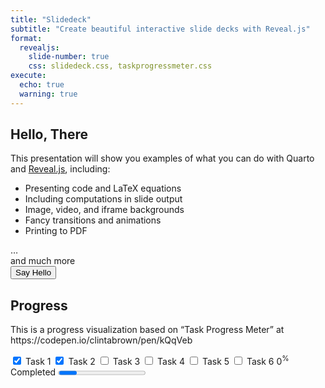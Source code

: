 ```yaml
---
title: "Slidedeck"
subtitle: "Create beautiful interactive slide decks with Reveal.js"
format:
  revealjs: 
    slide-number: true
    css: slidedeck.css, taskprogressmeter.css
execute:
  echo: true
  warning: true    
---
```


## Hello, There

This presentation will show you examples of what you can do with Quarto and [Reveal.js](https://revealjs.com), including:

-   Presenting code and LaTeX equations
-   Including computations in slide output
-   Image, video, and iframe backgrounds
-   Fancy transitions and animations
-   Printing to PDF

...<div class="foo">and much more</div>

<form>  
  <input type="button" value="Say Hello" onclick="msg()"/>  
</form> 

<script type="text/javascript">
  function msg(){  
    alert("Hello, Local Slidedeck Script!");  
  }
</script>  

<script type="text/javascript" src="https://raw.githubusercontent.com/vanHeemstraSystems/quarto-revealjs/main/slidedeck.js"></script>

## Progress

This is a progress visualization based on "Task Progress Meter" at https://codepen.io/clintabrown/pen/kQqVeb

<form>
    <div class="prog"></div>
    <input type="checkbox" name="progress-tasks" id="progress-task1" value="Task 1" checked required>
    <label for="progress-task1" class="progress-task">Task 1</label>
    <input type="checkbox" name="progress-tasks" id="progress-task2" value="Task 2" checked required>
    <label for="progress-task2" class="progress-task">Task 2</label>
    <input type="checkbox" name="progress-tasks" id="progress-task3" value="Task 3" required>
    <label for="progress-task3" class="progress-task">Task 3</label>
    <input type="checkbox" name="progress-tasks" id="progress-task4" value="Task 4" required>
    <label for="progress-task4" class="progress-task">Task 4</label>
    <input type="checkbox" name="progress-tasks" id="progress-task5" value="Task 5" required>
    <label for="progress-task5" class="progress-task">Task 5</label>
    <input type="checkbox" name="progress-tasks" id="progress-task6" value="Task 6" required>
    <label for="progress-task6" class="progress-task">Task 6</label>
    <label for="progress-tasks-percentage" class="progress-tasks-completed"><span>0</span><sup>%</sup> Completed</label>
    <progress id="progress-tasks-percentage" name="progress-tasks-percentage" min="0" max="100"></progress>
</form>

<script type="text/javascript">
  // JS updates <progress> element and .prog pie radius
var checkbox = document.getElementsByName('progress-tasks'),
	checkboxLen = checkbox.length,
	checkboxChecked = [],
	i,
	meter = document.getElementsByName('progress-tasks-percentage')[0],
	meterLabel = document.querySelector('.progress-tasks-completed'),
	meterCurrVal,
	progRadius = document.querySelector('.prog'),
	progRadiusPie,
	deg;

function updateProgressVal () {
  meterCurrVal = Math.floor((checkboxChecked.length / checkboxLen) * 100);	
  meter.setAttribute('value', meterCurrVal);
  meterLabel.getElementsByTagName('span')[0].innerHTML = meterCurrVal;

  progRadius.innerHTML = '<div class="percent"></div><div id="slice"' + (meterCurrVal > 50 ? ' class="gt50"' : '') + '><div class="pie"></div>' + (meterCurrVal > 50 ? '<div class="pie fill"></div>' : '') + '</div>';

  deg = (360 / 100) * meterCurrVal;
  progRadiusPie = document.querySelector('#slice .pie');
  progRadiusPie.style.mozTransform = 'rotate(' + deg + 'deg)';
  progRadiusPie.style.webkitTransform = 'rotate(' + deg + 'deg)';
  progRadiusPie.style.oTransform = 'rotate(' + deg + 'deg)';
  progRadiusPie.style.msTransform = 'rotate(' + deg + 'deg)';
  progRadiusPie.style.transform = 'rotate(' + deg + 'deg)';
}

for (i = 0; i < checkboxLen; i++) {
  if (checkbox[i].checked) {
     checkboxChecked.push(checkbox[i]);
  }

  checkbox[i].onchange = function () {
	(this.checked) ? checkboxChecked.push(this) : checkboxChecked.splice(checkboxChecked.indexOf(this), 1);	
	updateProgressVal();  
  }
}

updateProgressVal();
</script>
